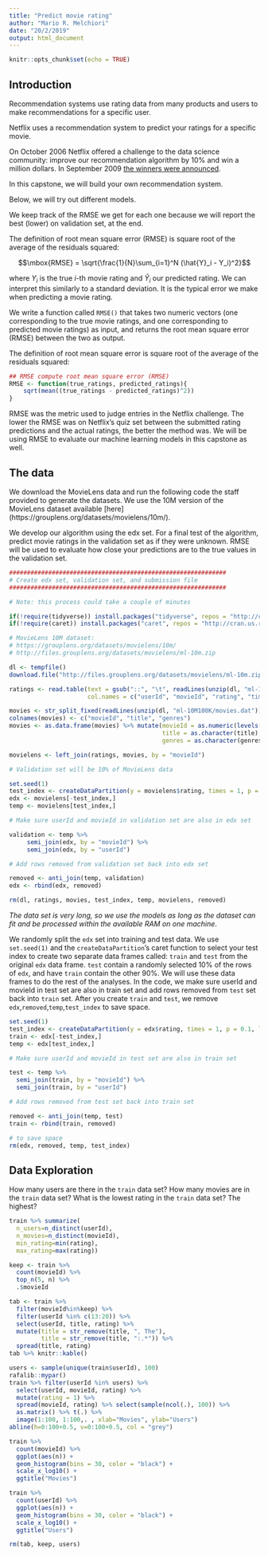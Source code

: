 ```yaml
---
title: "Predict movie rating"
author: "Mario R. Melchiori"
date: "20/2/2019"
output: html_document
---
```


```r
knitr::opts_chunk$set(echo = TRUE)
```

## Introduction

Recommendation systems use rating data from many products and users to make recommendations for a specific user. 

Netflix uses a recommendation system to predict your ratings for a specific movie.

On October 2006 Netflix offered a challenge to the data science community: improve our recommendation algorithm by 10% and win a million dollars. In September 2009 
[the winners were announced](http://bits.blogs.nytimes.com/2009/09/21/netflix-awards-1-million-prize-and-starts-a-new-contest/).

In this capstone, we will build your own recommendation system.

Below, we will try out different models.

We keep track of the RMSE we get for each one because we will report the best (lower) on validation set, at the end.

The definition of root mean square error (RMSE) is square root of the average of the residuals squared:

$$\mbox{RMSE} = \sqrt{\frac{1}{N}\sum_{i=1}^N (\hat{Y}_i - Y_i)^2}$$

where $Y_i$ is the true $i$-th movie rating and $\hat{Y}_i$ our predicted rating. 
We can interpret this similarly to a standard deviation.
It is the typical error we make when predicting a movie rating.

We write a function called `RMSE()` that takes two numeric vectors
(one corresponding to the true movie ratings, and one 
corresponding to predicted movie ratings) as input, and returns 
the root mean square error (RMSE) between the two as output. 

The definition of root mean square error is square root of the 
average of the residuals squared:

```r
## RMSE compute root mean square error (RMSE)
RMSE <- function(true_ratings, predicted_ratings){
    sqrt(mean((true_ratings - predicted_ratings)^2))
}
```

RMSE was the metric used to judge entries in the Netflix challenge.
The lower the RMSE was on Netflix's quiz set between the submitted 
rating predictions and the actual ratings, the better the method was. 
We will be using RMSE to evaluate our machine learning models in 
this capstone as well.

## The data

We download the MovieLens data and run the following code the staff provided to generate the datasets. We use the 10M version of the MovieLens dataset available [here] (https://grouplens.org/datasets/movielens/10m/).

We develop our algorithm using the edx set. For a final test of the algorithm, predict movie ratings in the validation set as if they were unknown. RMSE will be used to evaluate how close your predictions are to the true values in the validation set.

```r
#############################################################
# Create edx set, validation set, and submission file
#############################################################

# Note: this process could take a couple of minutes

if(!require(tidyverse)) install.packages("tidyverse", repos = "http://cran.us.r-project.org")
if(!require(caret)) install.packages("caret", repos = "http://cran.us.r-project.org")

# MovieLens 10M dataset:
# https://grouplens.org/datasets/movielens/10m/
# http://files.grouplens.org/datasets/movielens/ml-10m.zip

dl <- tempfile()
download.file("http://files.grouplens.org/datasets/movielens/ml-10m.zip", dl)

ratings <- read.table(text = gsub("::", "\t", readLines(unzip(dl, "ml-10M100K/ratings.dat"))),
                      col.names = c("userId", "movieId", "rating", "timestamp"))

movies <- str_split_fixed(readLines(unzip(dl, "ml-10M100K/movies.dat")), "\\::", 3)
colnames(movies) <- c("movieId", "title", "genres")
movies <- as.data.frame(movies) %>% mutate(movieId = as.numeric(levels(movieId))[movieId],
                                           title = as.character(title),
                                           genres = as.character(genres))

movielens <- left_join(ratings, movies, by = "movieId")

# Validation set will be 10% of MovieLens data

set.seed(1)
test_index <- createDataPartition(y = movielens$rating, times = 1, p = 0.1, list = FALSE)
edx <- movielens[-test_index,]
temp <- movielens[test_index,]

# Make sure userId and movieId in validation set are also in edx set

validation <- temp %>% 
     semi_join(edx, by = "movieId") %>%
     semi_join(edx, by = "userId")

# Add rows removed from validation set back into edx set

removed <- anti_join(temp, validation)
edx <- rbind(edx, removed)

rm(dl, ratings, movies, test_index, temp, movielens, removed)
```



*The data set is very long, so we use the models as long as the dataset can fit and be processed within the available RAM on one machine*.

We randomly split the `edx` set into training and test data. 
We use `set.seed(1)` and the `createDataPartition`'s caret function to select your test index to create two separate data frames called: `train` and `test` from 
the original `edx` data frame. `test` contain a randomly selected 10% of the 
rows of `edx`, and have `train` contain the other 90%. We will use these data frames to do the rest of the analyses. In the code, we make sure userId and 
movieId in test set are also in train set and add rows removed from `test` set 
back into `train` set.
After you create `train` and `test`, we remove `edx`,`removed`,`temp`,`test_index` to save space. 

```r
set.seed(1)
test_index <- createDataPartition(y = edx$rating, times = 1, p = 0.1, list = FALSE)
train <- edx[-test_index,]
temp <- edx[test_index,]

# Make sure userId and movieId in test set are also in train set

test <- temp %>% 
  semi_join(train, by = "movieId") %>%
  semi_join(train, by = "userId")

# Add rows removed from test set back into train set

removed <- anti_join(temp, test)
train <- rbind(train, removed)

# to save space
rm(edx, removed, temp, test_index) 
```

## Data Exploration

How many users are there in the `train` data set? 
How many movies are in the `train` data set? 
What is the lowest rating in the `train` data set? The highest? 

```r
train %>% summarize(
  n_users=n_distinct(userId),
  n_movies=n_distinct(movieId),
  min_rating=min(rating),  
  max_rating=max(rating))
```
```r
keep <- train %>% 
  count(movieId) %>% 
  top_n(5, n) %>% 
  .$movieId

tab <- train %>% 
  filter(movieId%in%keep) %>% 
  filter(userId %in% c(13:20)) %>% 
  select(userId, title, rating) %>% 
  mutate(title = str_remove(title, ", The"),
         title = str_remove(title, ":.*")) %>%
  spread(title, rating)
tab %>% knitr::kable()

users <- sample(unique(train$userId), 100)
rafalib::mypar()
train %>% filter(userId %in% users) %>% 
  select(userId, movieId, rating) %>%
  mutate(rating = 1) %>%
  spread(movieId, rating) %>% select(sample(ncol(.), 100)) %>% 
  as.matrix() %>% t(.) %>%
  image(1:100, 1:100,. , xlab="Movies", ylab="Users")
abline(h=0:100+0.5, v=0:100+0.5, col = "grey")

train %>% 
  count(movieId) %>% 
  ggplot(aes(n)) + 
  geom_histogram(bins = 30, color = "black") + 
  scale_x_log10() + 
  ggtitle("Movies")

train %>% 
  count(userId) %>% 
  ggplot(aes(n)) + 
  geom_histogram(bins = 30, color = "black") + 
  scale_x_log10() + 
  ggtitle("Users")

rm(tab, keep, users)
```